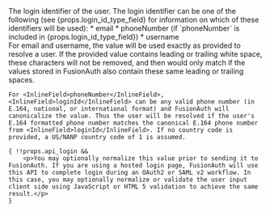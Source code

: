
<APIField name="loginId" type="String" required>
  The login identifier of the user. The login identifier can be one of the following (see <InlineField>{props.login_id_type_field}</InlineField> for information on which of these identifiers will be used):
  * <InlineField>email</InlineField>
  * <InlineField>phoneNumber</InlineField> (if `phoneNumber` is included in <InlineField>{props.login_id_type_field}</InlineField>)
  * <InlineField>username</InlineField>

  <Aside type="note">
    For <InlineField>email</InlineField> and <InlineField>username</InlineField>, the value will be used exactly as provided to resolve a user. If the provided value contains leading or trailing white space, these characters will not be removed, and then would only match if the values stored in FusionAuth also contain these same leading or trailing spaces.

    For <InlineField>phoneNumber</InlineField>, <InlineField>loginId</InlineField> can be any valid phone number (in E.164, national, or international format) and FusionAuth will canonicalize the value. Thus the user will be resolved if the user's E.164 formatted phone number matches the canonical E.164 phone number from <InlineField>loginId</InlineField>. If no country code is provided, a US/NANP country code of 1 is assumed.

    { !!props.api_login &&
        <p>You may optionally normalize this value prior to sending it to FusionAuth. If you are using a hosted login page, FusionAuth will use this API to complete login during an OAuth2 or SAML v2 workflow. In this case, you may optionally normalize or validate the user input client side using JavaScript or HTML 5 validation to achieve the same result.</p>
    }
  </Aside>
</APIField>
